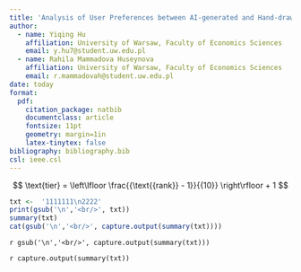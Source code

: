 ```yaml
---
title: 'Analysis of User Preferences between AI-generated and Hand-drawn Artwork: A Case Study of pixiv.net'
author:
  - name: Yiqing Hu
    affiliation: University of Warsaw, Faculty of Economics Sciences
    email: y.hu7@student.uw.edu.pl
  - name: Rahila Mammadova Huseynova
    affiliation: University of Warsaw, Faculty of Economics Sciences
    email: r.mammadovah@student.uw.edu.pl
date: today
format:
  pdf:
    citation_package: natbib
    documentclass: article
    fontsize: 11pt
    geometry: margin=1in
    latex-tinytex: false
bibliography: bibliography.bib
csl: ieee.csl
---
```


$$
\text{tier} = \left\lfloor \frac{{\text{{rank}} - 1}}{{10}} \right\rfloor + 1
$$

```r
txt <-  '1111111\n2222'
print(gsub('\n','<br/>', txt))
summary(txt)
cat(gsub('\n','<br/>', capture.output(summary(txt))))
```

`r gsub('\n','<br/>', capture.output(summary(txt)))`

`r capture.output(summary(txt))`
